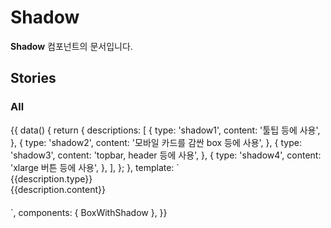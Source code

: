 
<Meta
  title="Utility/Shadow"
/>

# Shadow

**Shadow** 컴포넌트의 문서입니다.
<br/>

## Stories
### All

<Canvas>
    <Story name="All" height="100px">
        {{
           	data() {
           		return {
           			descriptions: [
           				{
           					type: 'shadow1',
           					content: '툴팁 등에 사용',
           				},
           				{
           					type: 'shadow2',
           					content: '모바일 카드를 감싼 box 등에 사용',
           				},
           				{
           					type: 'shadow3',
           					content: 'topbar, header 등에 사용',
           				},
           				{
           					type: 'shadow4',
           					content: 'xlarge 버튼 등에 사용',
           				},
           			],
           		};
           	},
           	template: `<div>
                           <div v-for="description in descriptions" :key="description.type">
                               <BoxWithShadow :shadowType="description.type"  style="margin-right: 10px; margin-bottom: 10px;">{{description.type}}</BoxWithShadow>
                               <div style="margin-bottom: 20px;">{{description.content}}</div>
                           </div>
                       </div>`,
          components: { BoxWithShadow },
        }}
    </Story>
</Canvas>
